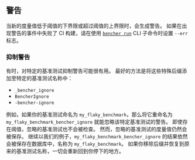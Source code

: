 ## 警告
当新的度量值低于阈值的下界限或超过阈值的上界限时，会生成警告。
如果在出现警告的事件中失败了 CI 构建，请在使用 <code><a href="/zh/docs/explanation/bencher-run/">bencher run</a></code> CLI 子命令时设置 `--err` 标志。

### 抑制警告
有时，对特定的基准测试抑制警告可能很有用。
最好的方法是将这些特殊后缀添加至特定的基准测试名称中：

- `_bencher_ignore`
- `BencherIgnore`
- `-bencher-ignore`

例如，如果你的基准测试命名为 `my_flaky_benchmark`，那么将它重命名为 `my_flaky_benchmark_bencher_ignore` 就能忽略该特定基准测试的警告。
即使存在阈值，忽略的基准测试也不会被检查。
然而，忽略的基准测试的度量值仍然会被保存。
继续以我们的例子，`my_flaky_benchmark_bencher_ignore` 的结果依然会被保存在数据库中，名称为 `my_flaky_benchmark`。
如果你移除后缀并恢复到原来的基准测试名称，一切会重新回到你停下的地方。